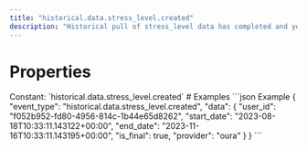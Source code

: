 ```yaml
---
title: "historical.data.stress_level.created"
description: "Historical pull of stress_level data has completed and you can now pull data for this resource."
---
```

# Properties
<ResponseField name="event_type" type="const string" required="true">
Constant: `historical.data.stress_level.created`
</ResponseField>
<ResponseField name="data" type="HistoricalDataCreated" required="true">
<Expandable title="HistoricalDataCreated" defaultOpen="true">
<ResponseField name="user_id" type="string" required="true">
</ResponseField>
<ResponseField name="start_date" type="string" required="true">
</ResponseField>
<ResponseField name="end_date" type="string" required="true">
</ResponseField>
<ResponseField name="is_final" type="boolean" required="true">
</ResponseField>
<ResponseField name="provider" type="string" required="true">
</ResponseField>
</Expandable>
</ResponseField>
# Examples
<CodeGroup>
```json Example
{
  "event_type": "historical.data.stress_level.created",
  "data": {
    "user_id": "f052b952-fd80-4956-814c-1b44e65d8262",
    "start_date": "2023-08-18T10:33:11.143122+00:00",
    "end_date": "2023-11-16T10:33:11.143195+00:00",
    "is_final": true,
    "provider": "oura"
  }
}
```
</CodeGroup>
